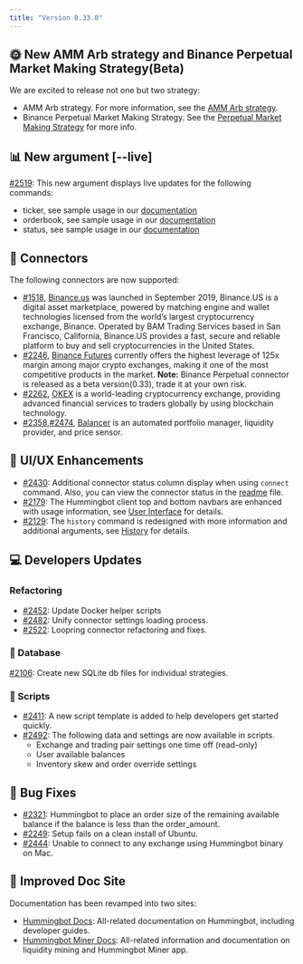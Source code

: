 ```yaml
---
title: "Version 0.33.0"
---
```


## 🌞 New AMM Arb strategy and Binance Perpetual Market Making Strategy(Beta)

We are excited to release not one but two strategy:

- AMM Arb strategy. For more information, see the [AMM Arb strategy](/strategies/amm-arb).
- Binance Perpetual Market Making Strategy. See the [Perpetual Market Making Strategy](/strategies/perpetual-market-making/) for more info.

## 📊 New argument [--live]

[#2519](https://github.com/CoinAlpha/hummingbot/pull/2519): This new argument displays live updates for the following commands:

- ticker, see sample usage in our [documentation](/operation/checking-status/#view-market-ticker-prices)
- orderbook, see sample usage in our [documentation](/operation/checking-status/#view-market-order-book)
- status, see sample usage in our [documentation](/operation/checking-status/#get-live-bot-status)

## 🔗 Connectors

The following connectors are now supported:

- [#1518](https://github.com/CoinAlpha/hummingbot/issues/1518), [Binance.us](https://www.binance.us) was launched in September 2019, Binance.US is a digital asset marketplace, powered by matching engine and wallet technologies licensed from the world’s largest cryptocurrency exchange, Binance. Operated by BAM Trading Services based in San Francisco, California, Binance.US provides a fast, secure and reliable platform to buy and sell cryptocurrencies in the United States.
- [#2246](https://github.com/CoinAlpha/hummingbot/issues/2246), [Binance Futures](https://www.binance.com/en/futures) currently offers the highest leverage of 125x margin among major crypto exchanges, making it one of the most competitive products in the market. **Note:** Binance Perpetual connector is released as a beta version(0.33), trade it at your own risk.
- [#2262](https://github.com/CoinAlpha/hummingbot/pull/2262), [OKEX](https://www.okex.com/) is a world-leading cryptocurrency exchange, providing advanced financial services to traders globally by using blockchain technology.
- [#2358](https://github.com/CoinAlpha/hummingbot/issues/2358),[#2474](https://github.com/CoinAlpha/hummingbot/issues/2474), [Balancer](https://balancer.finance/) is an automated portfolio manager, liquidity provider, and price sensor.

## 🔄 UI/UX Enhancements

- [#2430](https://github.com/CoinAlpha/hummingbot/issues/2430): Additional connector status column display when using `connect` command. Also, you can view the connector status in the [readme](https://github.com/CoinAlpha/hummingbot/blob/master/README.md) file.
- [#2179](https://github.com/CoinAlpha/hummingbot/issues/2179): The Hummingbot client top and bottom navbars are enhanced with usage information, see [User Interface](/operation/user-interface/) for details.
- [#2129](https://github.com/CoinAlpha/hummingbot/issues/2129): The `history` command is redesigned with more information and additional arguments, see [History](/operation/command-ref/#history) for details.

## 💻 Developers Updates

### Refactoring

- [#2452](https://github.com/CoinAlpha/hummingbot/issues/2452): Update Docker helper scripts
- [#2482](https://github.com/CoinAlpha/hummingbot/issues/2482): Unify connector settings loading process.
- [#2522](https://github.com/CoinAlpha/hummingbot/pull/2522): Loopring connector refactoring and fixes.

### 📁 Database

[#2106](https://github.com/CoinAlpha/hummingbot/issues/2106): Create new SQLite db files for individual strategies.

### 🔧 Scripts

- [#2411](https://github.com/CoinAlpha/hummingbot/issues/2411): A new script template is added to help developers get started quickly.
- [#2492](https://github.com/CoinAlpha/hummingbot/issues/2492): The following data and settings are now available in scripts.
  - Exchange and trading pair settings one time off (read-only)
  - User available balances
  - Inventory skew and order override settings

## 🐞 Bug Fixes

- [#2321](https://github.com/CoinAlpha/hummingbot/issues/2321): Hummingbot to place an order size of the remaining available balance if the balance is less than the order_amount.
- [#2249](https://github.com/CoinAlpha/hummingbot/issues/2249): Setup fails on a clean install of Ubuntu.
- [#2444](https://github.com/CoinAlpha/hummingbot/issues/2444): Unable to connect to any exchange using Hummingbot binary on Mac.

## 📜 Improved Doc Site

Documentation has been revamped into two sites:

- [Hummingbot Docs](https://docs.hummingbot.io/): All-related documentation on Hummingbot, including developer guides.
- [Hummingbot Miner Docs](https://docs.hummingbot.io/miner/): All-related information and documentation on liquidity mining and Hummingbot Miner app.
